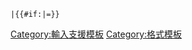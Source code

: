 <code lang="en" class="nowrap">&#124;{{#if:{{{1|}}}|{{{1}}}&#61;}}{{{2|}}}</code><noinclude>
{{Documentation}}
[[Category:輸入支援模板]]
[[Category:格式模板]]
<!--Categories and interwikis go near the bottom of the /doc subpage.-->
</noinclude>